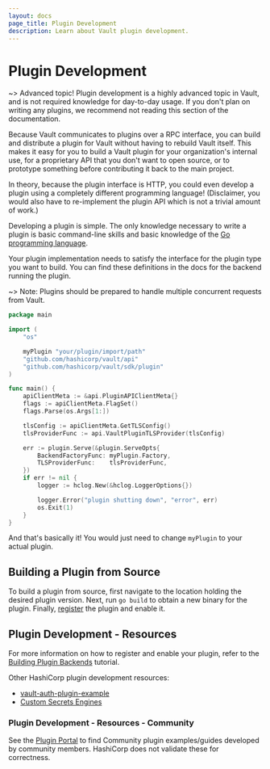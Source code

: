 ```yaml
---
layout: docs
page_title: Plugin Development
description: Learn about Vault plugin development.
---
```


# Plugin Development

~> Advanced topic! Plugin development is a highly advanced topic in Vault, and
is not required knowledge for day-to-day usage. If you don't plan on writing any
plugins, we recommend not reading this section of the documentation.

Because Vault communicates to plugins over a RPC interface, you can build and
distribute a plugin for Vault without having to rebuild Vault itself. This makes
it easy for you to build a Vault plugin for your organization's internal use,
for a proprietary API that you don't want to open source, or to prototype
something before contributing it back to the main project.

In theory, because the plugin interface is HTTP, you could even develop a plugin
using a completely different programming language! (Disclaimer, you would also
have to re-implement the plugin API which is not a trivial amount of work.)

Developing a plugin is simple. The only knowledge necessary to write
a plugin is basic command-line skills and basic knowledge of the
[Go programming language](http://golang.org).

Your plugin implementation needs to satisfy the interface for the plugin
type you want to build. You can find these definitions in the docs for the
backend running the plugin. 

~> Note: Plugins should be prepared to handle multiple concurrent requests 
from Vault.

```go
package main

import (
	"os"

	myPlugin "your/plugin/import/path"
	"github.com/hashicorp/vault/api"
	"github.com/hashicorp/vault/sdk/plugin"
)

func main() {
	apiClientMeta := &api.PluginAPIClientMeta{}
	flags := apiClientMeta.FlagSet()
	flags.Parse(os.Args[1:])

	tlsConfig := apiClientMeta.GetTLSConfig()
	tlsProviderFunc := api.VaultPluginTLSProvider(tlsConfig)

	err := plugin.Serve(&plugin.ServeOpts{
		BackendFactoryFunc: myPlugin.Factory,
		TLSProviderFunc:    tlsProviderFunc,
	})
	if err != nil {
		logger := hclog.New(&hclog.LoggerOptions{})

		logger.Error("plugin shutting down", "error", err)
		os.Exit(1)
	}
}
```

And that's basically it! You would just need to change `myPlugin` to your actual
plugin.

[api_addr]: /docs/configuration#api_addr

## Building a Plugin from Source

To build a plugin from source, first navigate to the location holding the
desired plugin version. Next, run `go build` to obtain a new binary for the
plugin. Finally,
[register](/docs/plugins/plugin-architecture#plugin-registration) the
plugin and enable it.

## Plugin Development - Resources

For more information on how to register and enable your plugin, refer to the
[Building Plugin Backends](https://learn.hashicorp.com/vault/developer/plugin-backends)
tutorial.

Other HashiCorp plugin development resources:

* [vault-auth-plugin-example](https://github.com/hashicorp/vault-auth-plugin-example)
* [Custom Secrets Engines](https://learn.hashicorp.com/collections/vault/custom-secrets-engine)

### Plugin Development - Resources - Community

See the [Plugin Portal](/docs/plugins/plugin-portal#community) to find
Community plugin examples/guides developed by community members. HashiCorp does
not validate these for correctness.
